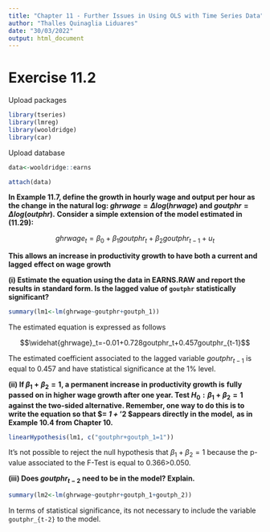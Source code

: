 ---
title: "Chapter 11 - Further Issues in Using OLS with Time Series Data"
author: "Thalles Quinaglia Liduares"
date: "30/03/2022"
output: html_document
---

# Exercise 11.2

Upload packages

```{r, warning=FALSE, message=FALSE}
library(tseries)
library(lmreg)
library(wooldridge)
library(car)
```

Upload database

```{r warning=FALSE, message=FALSE}

data<-wooldridge::earns

attach(data)


```

**In Example 11.7, define the growth in hourly wage and output per hour as the change**
**in the natural log: $ghrwage = \Delta log(hrwage)$ and $goutphr = \Delta log(outphr)$.** 
**Consider a simple extension of the model estimated in (11.29):**

$$ghrwage_t=\beta_0+\beta_1goutphr_t+\beta_2goutphr_{t-1}+u_t$$

**This allows an increase in productivity growth to have both a current and lagged**
**effect on wage growth**

**(i) Estimate the equation using the data in EARNS.RAW and report the results in**
**standard form. Is the lagged value of `goutphr` statistically significant?**

```{r}
summary(lm1<-lm(ghrwage~goutphr+goutph_1))
```

The estimated equation is expressed as follows

$$\widehat{ghrwage}_t=-0.01+0.728goutphr_t+0.457goutphr_{t-1}$$

The estimated coefficient associated to the lagged variable $goutphr_{t-1}$ 
is equal to 0.457 and have statistical significance at the 1% level.

**(ii) If $\beta_1 + \beta_2 = 1$, a permanent increase in productivity growth is**
**fully passed on in higher wage growth after one year. Test $H_0: \beta_1 + \beta_2 = 1$** 
**against the two-sided alternative. Remember, one way to do this is to write the **
**equation so that $\theta = \beta_1 + \beta_'2 $appears directly in the model,** 
**as in Example 10.4 from Chapter 10.**

```{r}
linearHypothesis(lm1, c("goutphr+goutph_1=1"))
```

It's not possible to reject the null hypothesis that $\beta_1+\beta_2=1$ because
the p-value associated to the F-Test is equal to 0.366>0.050.

**(iii) Does $goutphr_{t-2}$ need to be in the model? Explain.**

```{r}
summary(lm2<-lm(ghrwage~goutphr+goutph_1+goutph_2))
```


In terms of statistical significance, its not necessary to include the variable
`goutphr_{t-2}` to the model.

